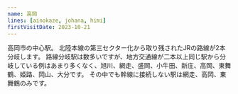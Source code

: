 ```yaml
---
name: 高岡
lines: [ainokaze, johana, himi]
firstVisitDate: 2023-10-21
---
```


高岡市の中心駅。
北陸本線の第三セクター化から取り残されたJRの路線が2本分岐します。
路線分岐駅は数多いですが、地方交通線が二本以上同じ駅から分岐している例はあまり多くなく、旭川、網走、盛岡、小牛田、新庄、高岡、東舞鶴、姫路、岡山、大分です。
その中でも幹線に接続しない駅は網走、高岡、東舞鶴のみです。
